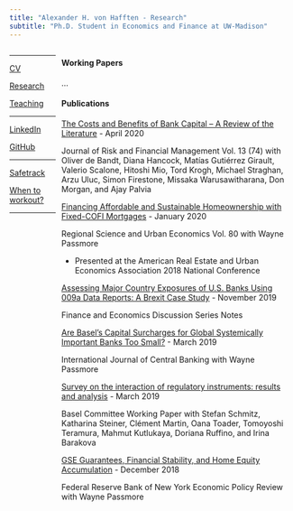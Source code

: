 ```yaml
---
title: "Alexander H. von Hafften - Research"
subtitle: "Ph.D. Student in Economics and Finance at UW-Madison"
---
```



:::: {style="display: grid; grid-template-columns: 1fr 5fr; grid-column-gap: 10px;"}


::: {}

---

[CV](https://vonhafften.github.io/cv.pdf)

[Research](https://vonhafften.github.io/research.html)

[Teaching](https://vonhafften.github.io/teaching.html)

---

[LinkedIn](https://www.linkedin.com/in/alexander-h-von-hafften-9a48098b/)

[GitHub](https://github.com/vonhafften)

---

[Safetrack](https://safetrack.bandcamp.com/)

[When to workout?](https://vonhafften.github.io/when_to_workout.html)

---

:::

::: {}

#### Working Papers

...

#### Publications

[The Costs and Benefits of Bank Capital – A Review of the Literature](https://www.mdpi.com/1911-8074/13/4/74)	- April 2020

Journal of Risk and Financial Management Vol. 13 (74) with Oliver de Bandt, Diana Hancock, Matías Gutiérrez Girault, Valerio Scalone, Hitoshi Mio, Tord Krogh, Michael Straghan, Arzu Uluc, Simon Firestone, Missaka Warusawitharana, Don Morgan, and Ajay Palvia

[Financing Affordable and Sustainable Homeownership with Fixed-COFI Mortgages](https://doi.org/10.1016/j.regsciurbeco.2018.08.002) - January 2020

Regional Science and Urban Economics Vol. 80 with Wayne Passmore

- Presented at the American Real Estate and Urban Economics Association 2018 National Conference

[Assessing Major Country Exposures of U.S. Banks Using 009a Data Reports: A Brexit Case Study](https://doi.org/10.17016/2380-7172.2469)	- November 2019

Finance and Economics Discussion Series Notes

[Are Basel's Capital Surcharges for Global Systemically Important Banks Too Small?](https://www.ijcb.org/journal/ijcb19q1a3.htm) - March 2019 

International Journal of Central Banking with Wayne Passmore

[Survey on the interaction of regulatory instruments: results and analysis](https://www.bis.org/bcbs/publ/wp35.htm) - March 2019

Basel Committee Working Paper with Stefan Schmitz, Katharina Steiner, Clément Martin, Oana Toader, Tomoyoshi Teramura, Mahmut Kutlukaya, Doriana Ruffino, and Irina Barakova

[GSE Guarantees, Financial Stability, and Home Equity Accumulation](https://www.newyorkfed.org/research/epr/2018/epr_2018_gse-guarantees_passmore.html)	- December 2018

Federal Reserve Bank of New York Economic Policy Review with Wayne Passmore

:::

::::